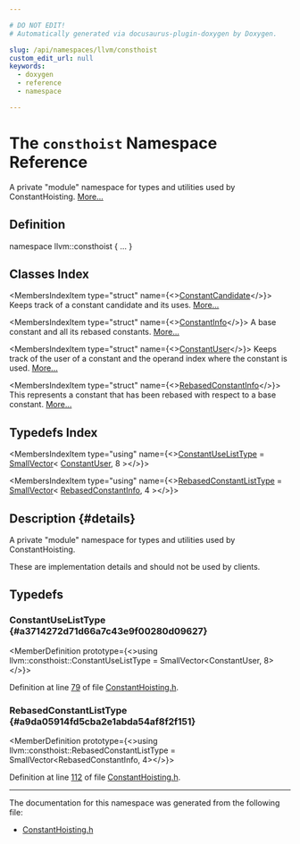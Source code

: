 ```yaml
---

# DO NOT EDIT!
# Automatically generated via docusaurus-plugin-doxygen by Doxygen.

slug: /api/namespaces/llvm/consthoist
custom_edit_url: null
keywords:
  - doxygen
  - reference
  - namespace

---
```





# The `consthoist` Namespace Reference

<DoxygenPage pluginConfig={pluginConfig}>

A private &quot;module&quot; namespace for types and utilities used by ConstantHoisting. <a href="#details">More...</a>

## Definition

<CodeBlock>namespace llvm::consthoist &#123; ... &#125;</CodeBlock>

## Classes Index

<MembersIndex>

<MembersIndexItem
  type="struct"
  name={<><a href="/docs/api/structs/llvm/consthoist/constantcandidate">ConstantCandidate</a></>}>
Keeps track of a constant candidate and its uses. <a href="/docs/api/structs/llvm/consthoist/constantcandidate/#details">More...</a>
</MembersIndexItem>

<MembersIndexItem
  type="struct"
  name={<><a href="/docs/api/structs/llvm/consthoist/constantinfo">ConstantInfo</a></>}>
A base constant and all its rebased constants. <a href="/docs/api/structs/llvm/consthoist/constantinfo/#details">More...</a>
</MembersIndexItem>

<MembersIndexItem
  type="struct"
  name={<><a href="/docs/api/structs/llvm/consthoist/constantuser">ConstantUser</a></>}>
Keeps track of the user of a constant and the operand index where the constant is used. <a href="/docs/api/structs/llvm/consthoist/constantuser/#details">More...</a>
</MembersIndexItem>

<MembersIndexItem
  type="struct"
  name={<><a href="/docs/api/structs/llvm/consthoist/rebasedconstantinfo">RebasedConstantInfo</a></>}>
This represents a constant that has been rebased with respect to a base constant. <a href="/docs/api/structs/llvm/consthoist/rebasedconstantinfo/#details">More...</a>
</MembersIndexItem>

</MembersIndex>

## Typedefs Index

<MembersIndex>

<MembersIndexItem
  type="using"
  name={<><a href="#a3714272d71d66a7c43e9f00280d09627">ConstantUseListType</a> = <a href="/docs/api/classes/llvm/smallvector">SmallVector</a>&lt; <a href="/docs/api/structs/llvm/consthoist/constantuser">ConstantUser</a>, 8 &gt;</>}>
</MembersIndexItem>

<MembersIndexItem
  type="using"
  name={<><a href="#a9da05914fd5cba2e1abda54af8f2f151">RebasedConstantListType</a> = <a href="/docs/api/classes/llvm/smallvector">SmallVector</a>&lt; <a href="/docs/api/structs/llvm/consthoist/rebasedconstantinfo">RebasedConstantInfo</a>, 4 &gt;</>}>
</MembersIndexItem>

</MembersIndex>

## Description {#details}

A private &quot;module&quot; namespace for types and utilities used by ConstantHoisting.

These are implementation details and should not be used by clients.

<SectionDefinition>

## Typedefs

### ConstantUseListType {#a3714272d71d66a7c43e9f00280d09627}

<MemberDefinition
  prototype={<>using llvm::consthoist::ConstantUseListType =  SmallVector&lt;ConstantUser, 8&gt;</>}>

Definition at line <a href="/docs/api/files/include/include/llvm/include/llvm/transforms/include/llvm/transforms/scalar/constanthoisting-h/#l00079">79</a> of file <a href="/docs/api/files/include/include/llvm/include/llvm/transforms/include/llvm/transforms/scalar/constanthoisting-h">ConstantHoisting.h</a>.
</MemberDefinition>

### RebasedConstantListType {#a9da05914fd5cba2e1abda54af8f2f151}

<MemberDefinition
  prototype={<>using llvm::consthoist::RebasedConstantListType =  SmallVector&lt;RebasedConstantInfo, 4&gt;</>}>

Definition at line <a href="/docs/api/files/include/include/llvm/include/llvm/transforms/include/llvm/transforms/scalar/constanthoisting-h/#l00112">112</a> of file <a href="/docs/api/files/include/include/llvm/include/llvm/transforms/include/llvm/transforms/scalar/constanthoisting-h">ConstantHoisting.h</a>.
</MemberDefinition>

</SectionDefinition>

<hr/>

The documentation for this namespace was generated from the following file:

<ul>
<li><a href="/docs/api/files/include/include/llvm/include/llvm/transforms/include/llvm/transforms/scalar/constanthoisting-h">ConstantHoisting.h</a></li>
</ul>

</DoxygenPage>

